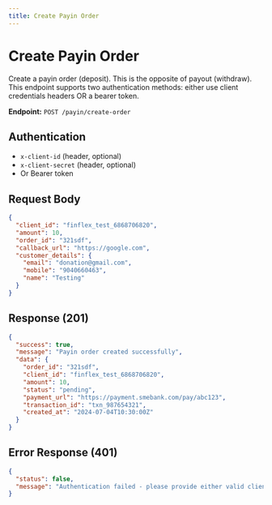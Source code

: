 ```yaml
---
title: Create Payin Order
---
```


# Create Payin Order

Create a payin order (deposit). This is the opposite of payout (withdraw). This endpoint supports two authentication methods: either use client credentials headers OR a bearer token.

**Endpoint:** `POST /payin/create-order`

## Authentication
- `x-client-id` (header, optional)
- `x-client-secret` (header, optional)
- Or Bearer token

## Request Body
```json
{
  "client_id": "finflex_test_6868706820",
  "amount": 10,
  "order_id": "321sdf",
  "callback_url": "https://google.com",
  "customer_details": {
    "email": "donation@gmail.com",
    "mobile": "9040660463",
    "name": "Testing"
  }
}
```

## Response (201)
```json
{
  "success": true,
  "message": "Payin order created successfully",
  "data": {
    "order_id": "321sdf",
    "client_id": "finflex_test_6868706820",
    "amount": 10,
    "status": "pending",
    "payment_url": "https://payment.smebank.com/pay/abc123",
    "transaction_id": "txn_987654321",
    "created_at": "2024-07-04T10:30:00Z"
  }
}
```

## Error Response (401)
```json
{
  "status": false,
  "message": "Authentication failed - please provide either valid client credentials or a valid Bearer token"
}
```
